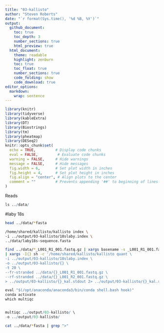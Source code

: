 ```yaml
---
title: "03-kallisto"
author: "Steven Roberts"
date: "`r format(Sys.time(), '%d %B, %Y')`"  
output: 
  github_document:
    toc: true
    toc_depth: 3
    number_sections: true
    html_preview: true
  html_document:
    theme: readable
    highlight: zenburn
    toc: true
    toc_float: true
    number_sections: true
    code_folding: show
    code_download: true
editor_options: 
  markdown: 
    wrap: sentence
---
```


```r
library(knitr)
library(tidyverse)
library(kableExtra)
library(DT)
library(Biostrings)
library(tm)
library(pheatmap)
library(DESeq2)
knitr::opts_chunk$set(
  echo = TRUE,         # Display code chunks
  eval = FALSE,         # Evaluate code chunks
  warning = FALSE,     # Hide warnings
  message = FALSE,     # Hide messages
  fig.width = 6,       # Set plot width in inches
  fig.height = 4,      # Set plot height in inches
  fig.align = "center", # Align plots to the center
  comment = ""         # Prevents appending '##' to beginning of lines in code output
)
```




Reads

```r
ls ../data/
```

#laby 18s


```bash
head ../data/*fasta
```


```bash
/home/shared/kallisto/kallisto index \
-i ../output/03-kallisto/18slaby.index \
../data/laby18s-sequence.fasta
```


```bash
find ../data/*_L001_R1_001.fastq.gz | xargs basename -s _L001_R1_001.fastq.gz \
| xargs -I{} sh -c '/home/shared/kallisto/kallisto quant \
-i ../output/03-kallisto/18slaby.index \
-o ../output/03-kallisto/{} \
-t 20 \
--fr-stranded ../data/{}_L001_R1_001.fastq.gz \
--rf-stranded ../data/{}_L001_R2_001.fastq.gz \
> ../output/03-kallisto/{}_kal.stdout 2> ../output/03-kallisto/{}_kal.stderr'
```


```r
eval "$(/opt/anaconda/anaconda3/bin/conda shell.bash hook)"
conda activate
which multiqc


multiqc ../output/03-kallisto/ \
-o ../output/03-kallisto/
```

```bash

cat ../data/*fasta | grep ">"
```



